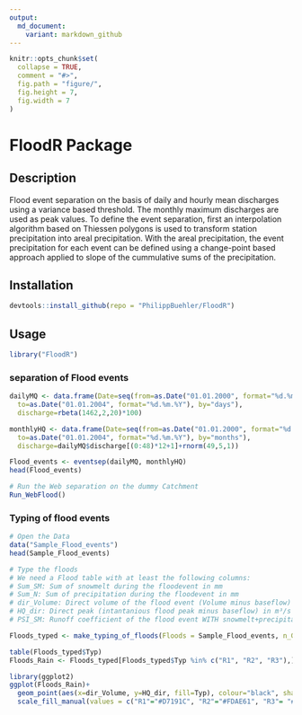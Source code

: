 ```yaml
---
output:
  md_document:
    variant: markdown_github
---
```


<!-- README.md is generated from README.Rmd. Please edit that file -->

```r
knitr::opts_chunk$set(
  collapse = TRUE,
  comment = "#>",
  fig.path = "figure/",
  fig.height = 7,
  fig.width = 7
)
```

# FloodR Package

## Description
Flood event separation on the basis of daily and hourly mean discharges using a variance based threshold. The monthly maximum discharges are used as peak values. To define the event separation, first an interpolation algorithm based on Thiessen polygons is used to transform station precipitation into areal precipitation. With the areal precipitation, the event precipitation for each event can be defined using a change-point based approach applied to slope of the cummulative sums of the precipitation.


## Installation

```r
devtools::install_github(repo = "PhilippBuehler/FloodR")
```


## Usage

```r
library("FloodR")
```


### separation of Flood events
```r
dailyMQ <- data.frame(Date=seq(from=as.Date("01.01.2000", format="%d.%m.%Y"),
  to=as.Date("01.01.2004", format="%d.%m.%Y"), by="days"),
  discharge=rbeta(1462,2,20)*100)

monthlyHQ <- data.frame(Date=seq(from=as.Date("01.01.2000", format="%d.%m.%Y"),
  to=as.Date("01.01.2004", format="%d.%m.%Y"), by="months"),
  discharge=dailyMQ$discharge[(0:48)*12+1]+rnorm(49,5,1))

Flood_events <- eventsep(dailyMQ, monthlyHQ)
head(Flood_events)
```



```r
# Run the Web separation on the dummy Catchment
Run_WebFlood()

```

### Typing of flood events

```r
# Open the Data
data("Sample_Flood_events")
head(Sample_Flood_events)

# Type the floods
# We need a Flood table with at least the following columns:
# Sum_SM: Sum of snowmelt during the floodevent in mm
# Sum_N: Sum of precipitation during the floodevent in mm
# dir_Volume: Direct volume of the flood event (Volume minus baseflow) in Mio. m³/s
# HQ_dir: Direct peak (intantanious flood peak minus baseflow) in m³/s
# PSI_SM: Runoff coefficient of the flood event WITH snowmelt+precipitation

Floods_typed <- make_typing_of_floods(Floods = Sample_Flood_events, n_G = 3, Type_3_min_samplesize = 10)

table(Floods_typed$Typ)
Floods_Rain <- Floods_typed[Floods_typed$Typ %in% c("R1", "R2", "R3"),]

library(ggplot2)
ggplot(Floods_Rain)+
  geom_point(aes(x=dir_Volume, y=HQ_dir, fill=Typ), colour="black", shape=21, size=2)+
  scale_fill_manual(values = c("R1"="#D7191C", "R2"="#FDAE61", "R3"= "#1A9641"))
```

